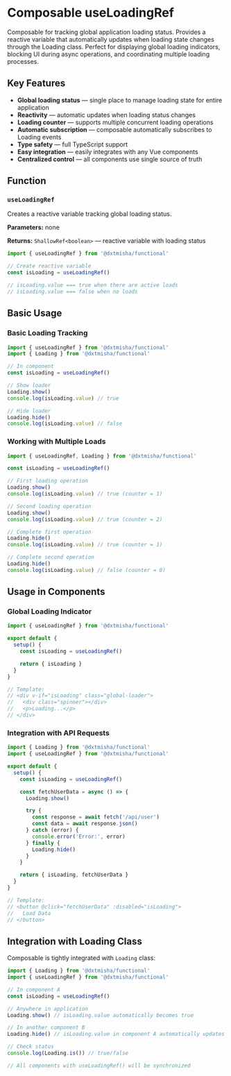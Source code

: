
<Meta title='@dxtmisha/functional/en/Composables/useLoadingRef'/>

# Composable useLoadingRef

Composable for tracking global application loading status. Provides a reactive variable that automatically updates when loading state changes through the Loading class. Perfect for displaying global loading indicators, blocking UI during async operations, and coordinating multiple loading processes.

## Key Features

- **Global loading status** — single place to manage loading state for entire application
- **Reactivity** — automatic updates when loading status changes
- **Loading counter** — supports multiple concurrent loading operations
- **Automatic subscription** — composable automatically subscribes to Loading events
- **Type safety** — full TypeScript support
- **Easy integration** — easily integrates with any Vue components
- **Centralized control** — all components use single source of truth

## Function

### `useLoadingRef`

Creates a reactive variable tracking global loading status.

**Parameters:** none

**Returns:** `ShallowRef<boolean>` — reactive variable with loading status

```javascript
import { useLoadingRef } from '@dxtmisha/functional'

// Create reactive variable
const isLoading = useLoadingRef()

// isLoading.value === true when there are active loads
// isLoading.value === false when no loads
```

## Basic Usage

### Basic Loading Tracking

```javascript
import { useLoadingRef } from '@dxtmisha/functional'
import { Loading } from '@dxtmisha/functional'

// In component
const isLoading = useLoadingRef()

// Show loader
Loading.show()
console.log(isLoading.value) // true

// Hide loader
Loading.hide()
console.log(isLoading.value) // false
```

### Working with Multiple Loads

```javascript
import { useLoadingRef, Loading } from '@dxtmisha/functional'

const isLoading = useLoadingRef()

// First loading operation
Loading.show()
console.log(isLoading.value) // true (counter = 1)

// Second loading operation
Loading.show()
console.log(isLoading.value) // true (counter = 2)

// Complete first operation
Loading.hide()
console.log(isLoading.value) // true (counter = 1)

// Complete second operation
Loading.hide()
console.log(isLoading.value) // false (counter = 0)
```

## Usage in Components

### Global Loading Indicator

```javascript
import { useLoadingRef } from '@dxtmisha/functional'

export default {
  setup() {
    const isLoading = useLoadingRef()

    return { isLoading }
  }
}

// Template:
// <div v-if="isLoading" class="global-loader">
//   <div class="spinner"></div>
//   <p>Loading...</p>
// </div>
```

### Integration with API Requests

```javascript
import { Loading } from '@dxtmisha/functional'
import { useLoadingRef } from '@dxtmisha/functional'

export default {
  setup() {
    const isLoading = useLoadingRef()

    const fetchUserData = async () => {
      Loading.show()

      try {
        const response = await fetch('/api/user')
        const data = await response.json()
      } catch (error) {
        console.error('Error:', error)
      } finally {
        Loading.hide()
      }
    }

    return { isLoading, fetchUserData }
  }
}

// Template:
// <button @click="fetchUserData" :disabled="isLoading">
//   Load Data
// </button>
```

## Integration with Loading Class

Composable is tightly integrated with `Loading` class:

```javascript
import { Loading } from '@dxtmisha/functional'
import { useLoadingRef } from '@dxtmisha/functional'

// In component A
const isLoading = useLoadingRef()

// Anywhere in application
Loading.show() // isLoading.value automatically becomes true

// In another component B
Loading.hide() // isLoading.value in component A automatically updates

// Check status
console.log(Loading.is()) // true/false

// All components with useLoadingRef() will be synchronized
```
